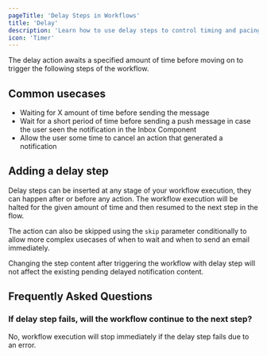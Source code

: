 ```yaml
---
pageTitle: 'Delay Steps in Workflows'
title: 'Delay'
description: 'Learn how to use delay steps to control timing and pacing in your notification workflows.'
icon: 'Timer'
---
```


The delay action awaits a specified amount of time before moving on to trigger the following steps of the workflow.

## Common usecases

- Waiting for X amount of time before sending the message
- Wait for a short period of time before sending a push message in case the user seen the notification in the Inbox Component
- Allow the user some time to cancel an action that generated a notification

## Adding a delay step

Delay steps can be inserted at any stage of your workflow execution, they can happen after or before any action. The workflow execution will be halted for the given amount of time and then resumed to the next step in the flow.

The action can also be skipped using the `skip` parameter conditionally to allow more complex usecases of when to wait and when to send an email immediately.

<Callout type="info">
  Changing the step content after triggering the workflow with delay step will not affect the
  existing pending delayed notification content.
</Callout>

## Frequently Asked Questions

### If delay step fails, will the workflow continue to the next step?
No, workflow execution will stop immediately if the delay step fails due to an error.